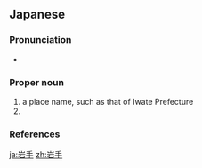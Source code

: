 ==Japanese==
{{ja-kanjitab|いわ|て|yomi=k}}

===Pronunciation===
* {{ja-pron|いわて|y=k|acc=1|acc_ref=NHK}}

===Proper noun===
{{ja-pos|proper noun|いわて|hhira=いはて}}

# a place name, such as that of Iwate Prefecture
# {{surname|lang=ja|sort=いわて}}

===References===
<references/>

[[ja:岩手]]
[[zh:岩手]]